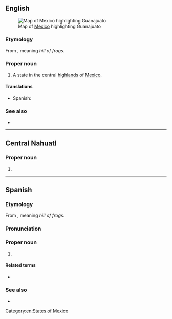 ==English==
[[File:Mexico map, MX-GUA.svg|thumb|Map of [[Mexico]] highlighting Guanajuato]]

===Etymology===
From {{der|en|pua|Quanax Huato}}, meaning ''hill of frogs''.

===Proper noun===
{{en-proper noun}}

# A state in the central [[highlands]] of [[Mexico]].

====Translations====
{{trans-top|state of Mexico}}
* Spanish: {{t+|es|Guanajuato|m}}
{{trans-mid}}
{{trans-bottom}}

===See also===
* {{pedia}}

[[Category:en:States of Mexico]]

----

==Central Nahuatl==

===Proper noun===
{{head|nhn|proper noun}}

# {{place|nhn|state|c/Mexico|t=Guanajuato}}

----

==Spanish==

===Etymology===
From {{der|es|pua|Kuanasï Uata}}, meaning ''hill of frogs''.

===Pronunciation===
{{es-IPA}}

===Proper noun===
{{es-proper noun|m}}

# {{place|es|state|c/Mexico}}

====Related terms====
* {{l|es|guanajuatense}}

===See also===
* {{pedia|lang=es}}